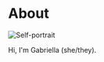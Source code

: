 # About

![Self-portrait](https://cdn.glitch.com/4d99d0f7-c364-44a5-b1b9-2c3c3f5cb333%2F2019_elvin_portrait.jpg?v=1565688806418)

Hi, I'm Gabriella (she/they).
